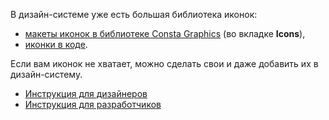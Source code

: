 В дизайн-системе уже есть большая библиотека иконок:

- [макеты иконок в библиотеке Consta Graphics](https://www.figma.com/community/file/855772200870304447) (во вкладке **Icons**),
- [иконки в коде](##LIBS.STAND/stand:uikit-components-icon-stable).

Если вам иконок не хватает, можно сделать свои и даже добавить их в дизайн-систему.

- [Инструкция для дизайнеров](##LIBS.STAND.TAB/tab:design/stand:uikit-custom-addicons)
- [Инструкция для разработчиков](##LIBS.STAND.TAB/tab:dev/stand:uikit-custom-addicons)
